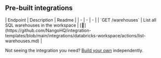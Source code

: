 
## Pre-built integrations

<AccordionGroup>


<Accordion title="Warehouses">
| Endpoint | Description | Readme |
| - | - | - |
| `GET /warehouses` | List all SQL warehouses in the workspace | [🔗](https://github.com/NangoHQ/integration-templates/blob/main/integrations/databricks-workspace/actions/list-warehouses.md) |
</Accordion>

</AccordionGroup>

<Tip>Not seeing the integration you need? [Build your own](https://nango.dev/docs/guides/platform/functions) independently.</Tip>
